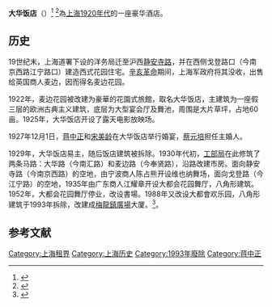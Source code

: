 '''大华饭店'''（'''{{lang-en|The Majestic Hotel}}'''）<ref>{{Cite web |url=https://www.hshgroup.com/en/About/History-of-Innovation/History-Timeline |title=存档副本 |access-date=2021-05-31 |archive-date=2021-06-03 |archive-url=https://web.archive.org/web/20210603023735/https://www.hshgroup.com/en/About/History-of-Innovation/History-Timeline |dead-url=no }}</ref> <ref>{{Cite web |url=https://shanghailander.net/2017/04/the-rise-and-fall-of-the-majestic-hotel/ |title=存档副本 |access-date=2021-05-31 |archive-date=2021-06-03 |archive-url=https://web.archive.org/web/20210603221759/https://shanghailander.net/2017/04/the-rise-and-fall-of-the-majestic-hotel/ |dead-url=no }}</ref>為[[上海1920年代|上海1920年代]]的一座豪华酒店。

==历史==
19世纪末，上海道署下设的洋务局迁至沪西[[静安寺路|静安寺路]]，并在西侧戈登路口（今南京西路江宁路口）建造西式花园住宅。[[辛亥革命|辛亥革命]]期间，上海军政府将其没收，出售给英国商人麦边，因而得名麦边花园。

1922年，麦边花园被改建为豪華的花園式旅館，取名大华饭店，主建筑为一座假三层的欧洲古典主义建筑，底层为大型宴会厅及舞池，周围是大片草坪，占地60亩。1925年，大华饭店开设了露天电影放映场。

1927年12月1日，[[蒋中正|蒋中正]]和[[宋美龄|宋美龄]]在大华饭店举行婚宴，[[蔡元培|蔡元培]]担任主婚人。

1929年，大华饭店易主，随后饭店建筑被拆除。1930年代初，[[工部局|工部局]]在此修筑了两条马路：大华路（今南汇路）和麦边路（今奉贤路），沿路改建市房。面向静安寺路（今南京西路）的空地，由宁波商人陈占熊开设维也纳舞场，面向戈登路（今江宁路）的空地，1935年由广东商人江耀章开设大都会花园舞厅，八角形建筑。1952年，大都会花园舞厅停业，改设書場。1988年又改设大都會欢乐园，八角形建筑于1993年拆除，改建成[[梅龍鎮廣場|梅龍鎮廣場]]大厦。<ref>{{cite web 
  | last =  
  | first =  
  | authorlink =  
  | title = 上海文化艺术志 
  | publisher =  
  | url = http://www.shtong.gov.cn/newsite/node2/node2245/node72149/node72160/node72234/node72238/userobject1ai78454.html 
  | accessdate = 2010-11-29 
  | archive-date = 2019-04-20 
  | archive-url = https://web.archive.org/web/20190420093445/http://www.shtong.gov.cn/newsite/node2/node2245/node72149/node72160/node72234/node72238/userobject1ai78454.html 
  | dead-url = no 
  }}</ref>。   

== 参考文献 ==
<div class="references-small">
<references />
</div>

[[Category:上海租界|Category:上海租界]]
[[Category:上海历史|Category:上海历史]]
[[Category:1993年廢除|Category:1993年廢除]]
[[Category:蒋中正|Category:蒋中正]]